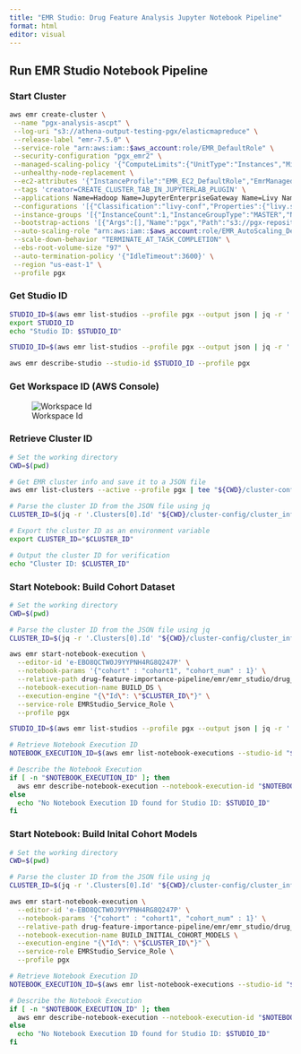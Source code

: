 ```yaml
---
title: "EMR Studio: Drug Feature Analysis Jupyter Notebook Pipeline"
format: html
editor: visual
---
```


## Run EMR Studio Notebook Pipeline

### Start Cluster

```bash

aws emr create-cluster \
 --name "pgx-analysis-ascpt" \
 --log-uri "s3://athena-output-testing-pgx/elasticmapreduce" \
 --release-label "emr-7.5.0" \
 --service-role "arn:aws:iam::$aws_account:role/EMR_DefaultRole" \
 --security-configuration "pgx_emr2" \
 --managed-scaling-policy '{"ComputeLimits":{"UnitType":"Instances","MinimumCapacityUnits":3,"MaximumCapacityUnits":100,"MaximumOnDemandCapacityUnits":100,"MaximumCoreCapacityUnits":100}}' \
 --unhealthy-node-replacement \
 --ec2-attributes '{"InstanceProfile":"EMR_EC2_DefaultRole","EmrManagedMasterSecurityGroup":"sg-0a5260eee9a20654e","EmrManagedSlaveSecurityGroup":"sg-0f01580b24ea364e1","KeyName":"mushin_pgx","AdditionalMasterSecurityGroups":[],"AdditionalSlaveSecurityGroups":[],"ServiceAccessSecurityGroup":"sg-0e25102a082ef38d1","SubnetId":"subnet-03f689fd2cb8cbb2c"}' \
 --tags 'creator=CREATE_CLUSTER_TAB_IN_JUPYTERLAB_PLUGIN' \
 --applications Name=Hadoop Name=JupyterEnterpriseGateway Name=Livy Name=Spark \
 --configurations '[{"Classification":"livy-conf","Properties":{"livy.server.session.timeout":"6h","livy.spark.deploy-mode":"cluster"}},{"Classification":"spark-hive-site","Properties":{"hive.metastore.client.factory.class":"com.amazonaws.glue.catalog.metastore.AWSGlueDataCatalogHiveClientFactory"}}]' \
 --instance-groups '[{"InstanceCount":1,"InstanceGroupType":"MASTER","Name":"master","InstanceType":"m2.2xlarge","EbsConfiguration":{"EbsBlockDeviceConfigs":[{"VolumeSpecification":{"VolumeType":"gp2","SizeInGB":32},"VolumesPerInstance":2}],"EbsOptimized":false}},{"InstanceCount":3,"InstanceGroupType":"CORE","Name":"slave","InstanceType":"m2.2xlarge","EbsConfiguration":{"EbsBlockDeviceConfigs":[{"VolumeSpecification":{"VolumeType":"gp2","SizeInGB":32},"VolumesPerInstance":2}],"EbsOptimized":false}}]' \
 --bootstrap-actions '[{"Args":[],"Name":"pgx","Path":"s3://pgx-repository/emr-config/pgx_emr_studio_python39_bootstrap.sh"}]' \
 --auto-scaling-role "arn:aws:iam::$aws_account:role/EMR_AutoScaling_DefaultRole" \
 --scale-down-behavior "TERMINATE_AT_TASK_COMPLETION" \
 --ebs-root-volume-size "97" \
 --auto-termination-policy '{"IdleTimeout":3600}' \
 --region "us-east-1" \
 --profile pgx

```

### Get Studio ID

```bash

STUDIO_ID=$(aws emr list-studios --profile pgx --output json | jq -r '.Studios[0].StudioId')
export STUDIO_ID
echo "Studio ID: $STUDIO_ID"

```

```bash

STUDIO_ID=$(aws emr list-studios --profile pgx --output json | jq -r '.Studios[0].StudioId')

aws emr describe-studio --studio-id $STUDIO_ID --profile pgx

```

### Get Workspace ID (AWS Console)

![Workspace Id](images/workspace_id.png)

### Retrieve Cluster ID

```bash

# Set the working directory
CWD=$(pwd)

# Get EMR cluster info and save it to a JSON file
aws emr list-clusters --active --profile pgx | tee "${CWD}/cluster-config/cluster_info.json"

# Parse the cluster ID from the JSON file using jq
CLUSTER_ID=$(jq -r '.Clusters[0].Id' "${CWD}/cluster-config/cluster_info.json")

# Export the cluster ID as an environment variable
export CLUSTER_ID="$CLUSTER_ID"

# Output the cluster ID for verification
echo "Cluster ID: $CLUSTER_ID"


```

### Start Notebook: Build Cohort Dataset

```bash

# Set the working directory
CWD=$(pwd)

# Parse the cluster ID from the JSON file using jq
CLUSTER_ID=$(jq -r '.Clusters[0].Id' "${CWD}/cluster-config/cluster_info.json")

aws emr start-notebook-execution \
  --editor-id 'e-EBO8QCTW0J9YYPNH4RG8Q247P' \
  --notebook-params '{"cohort" : "cohort1", "cohort_num" : 1}' \
  --relative-path drug-feature-importance-pipeline/emr/emr_studio/drug_feature_importance_pipeline/0_cohort_dataset_builder.ipynb \
  --notebook-execution-name BUILD_DS \
  --execution-engine "{\"Id\": \"$CLUSTER_ID\"}" \
  --service-role EMRStudio_Service_Role \
  --profile pgx


```

```bash

STUDIO_ID=$(aws emr list-studios --profile pgx --output json | jq -r '.Studios[0].StudioId')

# Retrieve Notebook Execution ID
NOTEBOOK_EXECUTION_ID=$(aws emr list-notebook-executions --studio-id "$STUDIO_ID" --profile pgx --output json | jq -r '.NotebookExecutions[0].NotebookExecutionId')

# Describe the Notebook Execution
if [ -n "$NOTEBOOK_EXECUTION_ID" ]; then
  aws emr describe-notebook-execution --notebook-execution-id "$NOTEBOOK_EXECUTION_ID" --profile pgx
else
  echo "No Notebook Execution ID found for Studio ID: $STUDIO_ID"
fi

```

### Start Notebook: Build Inital Cohort Models

```bash

# Set the working directory
CWD=$(pwd)

# Parse the cluster ID from the JSON file using jq
CLUSTER_ID=$(jq -r '.Clusters[0].Id' "${CWD}/cluster-config/cluster_info.json")

aws emr start-notebook-execution \
  --editor-id 'e-EBO8QCTW0J9YYPNH4RG8Q247P' \
  --notebook-params '{"cohort" : "cohort1", "cohort_num" : 1}' \
  --relative-path drug-feature-importance-pipeline/emr/emr_studio/drug_feature_importance_pipeline/1_cohort_model_builder.ipynb \
  --notebook-execution-name BUILD_INITIAL_COHORT_MODELS \
  --execution-engine "{\"Id\": \"$CLUSTER_ID\"}" \
  --service-role EMRStudio_Service_Role \
  --profile pgx


```

```bash

# Retrieve Notebook Execution ID
NOTEBOOK_EXECUTION_ID=$(aws emr list-notebook-executions --studio-id "$STUDIO_ID" --profile pgx --output json | jq -r '.NotebookExecutions[0].NotebookExecutionId')

# Describe the Notebook Execution
if [ -n "$NOTEBOOK_EXECUTION_ID" ]; then
  aws emr describe-notebook-execution --notebook-execution-id "$NOTEBOOK_EXECUTION_ID" --profile pgx
else
  echo "No Notebook Execution ID found for Studio ID: $STUDIO_ID"
fi

```
